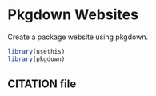 # Pkgdown Websites {#sec-pkgdown}

Create a package website using pkgdown.

```r
library(usethis)
library(pkgdown)
```


## CITATION file
